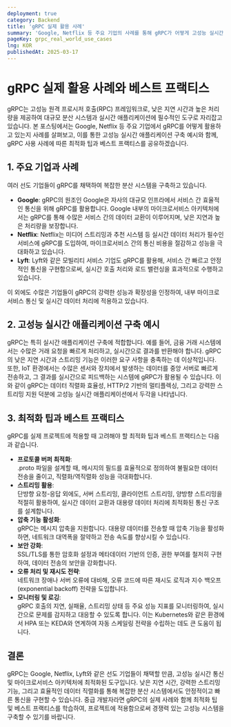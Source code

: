 ```yaml
---
deployment: true
category: Backend
title: 'gRPC 실제 활용 사례'
summary: 'Google, Netflix 등 주요 기업의 사례를 통해 gRPC가 어떻게 고성능 실시간 애플리케이션 구축에 활용되는지 살펴보고, 각 사용 사례에 따른 최적화 팁과 베스트 프랙티스를 공유합니다.'
pageKey: grpc_real_world_use_cases
lng: KOR
publishedAt: 2025-03-17
---
```


# gRPC 실제 활용 사례와 베스트 프랙티스

gRPC는 고성능 원격 프로시저 호출(RPC) 프레임워크로, 낮은 지연 시간과 높은 처리량을 제공하여 대규모 분산 시스템과 실시간 애플리케이션에 필수적인 도구로 자리잡고 있습니다. 본 포스팅에서는 Google, Netflix 등 주요 기업에서 gRPC를 어떻게 활용하고 있는지 사례를 살펴보고, 이를 통한 고성능 실시간 애플리케이션 구축 예시와 함께, gRPC 사용 사례에 따른 최적화 팁과 베스트 프랙티스를 공유하겠습니다.

## 1. 주요 기업과 사례

여러 선도 기업들이 gRPC를 채택하여 복잡한 분산 시스템을 구축하고 있습니다.

- **Google**: gRPC의 원조인 Google은 자사의 대규모 인프라에서 서비스 간 효율적인 통신을 위해 gRPC를 활용합니다. Google 내부의 마이크로서비스 아키텍처에서는 gRPC를 통해 수많은 서비스 간의 데이터 교환이 이루어지며, 낮은 지연과 높은 처리량을 보장합니다.
- **Netflix**: Netflix는 미디어 스트리밍과 추천 시스템 등 실시간 데이터 처리가 필수인 서비스에 gRPC를 도입하여, 마이크로서비스 간의 통신 비용을 절감하고 성능을 극대화하고 있습니다.
- **Lyft**: Lyft와 같은 모빌리티 서비스 기업도 gRPC를 활용해, 서비스 간 빠르고 안정적인 통신을 구현함으로써, 실시간 호출 처리와 로드 밸런싱을 효과적으로 수행하고 있습니다.

이 외에도 수많은 기업들이 gRPC의 강력한 성능과 확장성을 인정하여, 내부 마이크로서비스 통신 및 실시간 데이터 처리에 적용하고 있습니다.

## 2. 고성능 실시간 애플리케이션 구축 예시

gRPC는 특히 실시간 애플리케이션 구축에 적합합니다. 예를 들어, 금융 거래 시스템에서는 수많은 거래 요청을 빠르게 처리하고, 실시간으로 결과를 반환해야 합니다. gRPC의 낮은 지연 시간과 스트리밍 기능은 이러한 요구 사항을 충족하는 데 이상적입니다.  
또한, IoT 환경에서는 수많은 센서와 장치에서 발생하는 데이터를 중앙 서버로 빠르게 전송하고, 그 결과를 실시간으로 피드백하는 시스템에 gRPC가 활용될 수 있습니다. 이와 같이 gRPC는 데이터 직렬화 효율성, HTTP/2 기반의 멀티플렉싱, 그리고 강력한 스트리밍 지원 덕분에 고성능 실시간 애플리케이션에서 두각을 나타냅니다.

## 3. 최적화 팁과 베스트 프랙티스

gRPC를 실제 프로젝트에 적용할 때 고려해야 할 최적화 팁과 베스트 프랙티스는 다음과 같습니다.

- **프로토콜 버퍼 최적화**:  
  .proto 파일을 설계할 때, 메시지의 필드를 효율적으로 정의하여 불필요한 데이터 전송을 줄이고, 직렬화/역직렬화 성능을 극대화합니다.
- **스트리밍 활용**:  
  단방향 요청-응답 외에도, 서버 스트리밍, 클라이언트 스트리밍, 양방향 스트리밍을 적절히 활용하여, 실시간 데이터 교환과 대용량 데이터 처리에 최적화된 통신 구조를 설계합니다.
- **압축 기능 활성화**:  
  gRPC는 메시지 압축을 지원합니다. 대용량 데이터를 전송할 때 압축 기능을 활성화하면, 네트워크 대역폭을 절약하고 전송 속도를 향상시킬 수 있습니다.
- **보안 강화**:  
  SSL/TLS를 통한 암호화 설정과 메타데이터 기반의 인증, 권한 부여를 철저히 구현하여, 데이터 전송의 보안을 강화합니다.
- **오류 처리 및 재시도 전략**:  
  네트워크 장애나 서버 오류에 대비해, 오류 코드에 따른 재시도 로직과 지수 백오프(exponential backoff) 전략을 도입합니다.
- **모니터링 및 로깅**:  
  gRPC 호출의 지연, 실패율, 스트리밍 상태 등 주요 성능 지표를 모니터링하여, 실시간으로 문제를 감지하고 대응할 수 있도록 합니다. 이는 Kubernetes와 같은 환경에서 HPA 또는 KEDA와 연계하여 자동 스케일링 전략을 수립하는 데도 큰 도움이 됩니다.

## 결론

gRPC는 Google, Netflix, Lyft와 같은 선도 기업들이 채택할 만큼, 고성능 실시간 통신 및 마이크로서비스 아키텍처에 최적화된 도구입니다. 낮은 지연 시간, 강력한 스트리밍 기능, 그리고 효율적인 데이터 직렬화를 통해 복잡한 분산 시스템에서도 안정적이고 빠른 통신을 구현할 수 있습니다. 중급 개발자라면 gRPC의 실제 사례와 함께 최적화 팁 및 베스트 프랙티스를 학습하여, 프로젝트에 적용함으로써 경쟁력 있는 고성능 시스템을 구축할 수 있기를 바랍니다.
